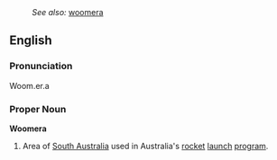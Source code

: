 :''See also:'' [[woomera]]
==English==
===Pronunciation===
Woom.er.a
===Proper Noun===
'''Woomera'''
# Area of [[South Australia]] used in Australia's [[rocket]] [[launch]] [[program]].
